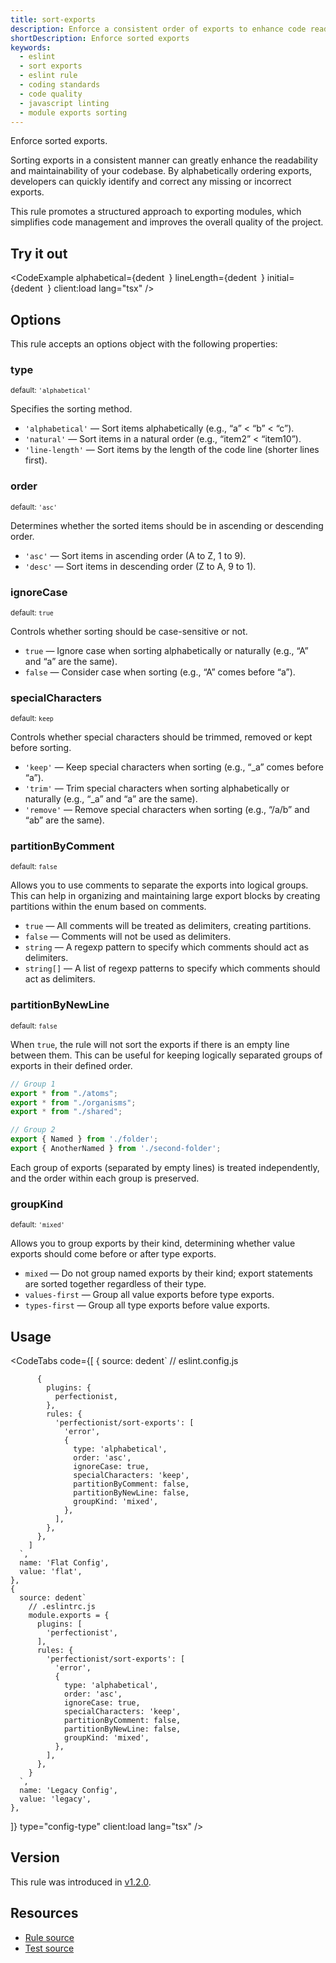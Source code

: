 ```yaml
---
title: sort-exports
description: Enforce a consistent order of exports to enhance code readability and maintainability. Use this ESLint rule to keep your exports well-organized
shortDescription: Enforce sorted exports
keywords:
  - eslint
  - sort exports
  - eslint rule
  - coding standards
  - code quality
  - javascript linting
  - module exports sorting
---
```



Enforce sorted exports.

Sorting exports in a consistent manner can greatly enhance the readability and maintainability of your codebase. By alphabetically ordering exports, developers can quickly identify and correct any missing or incorrect exports.

This rule promotes a structured approach to exporting modules, which simplifies code management and improves the overall quality of the project.

## Try it out

<CodeExample
  alphabetical={dedent`
  `}
  lineLength={dedent`
  `}
  initial={dedent`
  `}
  client:load
  lang="tsx"
/>

## Options

This rule accepts an options object with the following properties:

### type

<sub>default: `'alphabetical'`</sub>

Specifies the sorting method.

- `'alphabetical'` — Sort items alphabetically (e.g., “a” < “b” < “c”).
- `'natural'` — Sort items in a natural order (e.g., “item2” < “item10”).
- `'line-length'` — Sort items by the length of the code line (shorter lines first).

### order

<sub>default: `'asc'`</sub>

Determines whether the sorted items should be in ascending or descending order.

- `'asc'` — Sort items in ascending order (A to Z, 1 to 9).
- `'desc'` — Sort items in descending order (Z to A, 9 to 1).

### ignoreCase

<sub>default: `true`</sub>

Controls whether sorting should be case-sensitive or not.

- `true` — Ignore case when sorting alphabetically or naturally (e.g., “A” and “a” are the same).
- `false` — Consider case when sorting (e.g., “A” comes before “a”).

### specialCharacters

<sub>default: `keep`</sub>

Controls whether special characters should be trimmed, removed or kept before sorting.

- `'keep'` — Keep special characters when sorting (e.g., “_a” comes before “a”).
- `'trim'` — Trim special characters when sorting alphabetically or naturally (e.g., “_a” and “a” are the same).
- `'remove'` — Remove special characters when sorting (e.g., “/a/b” and “ab” are the same).

### partitionByComment

<sub>default: `false`</sub>

Allows you to use comments to separate the exports into logical groups. This can help in organizing and maintaining large export blocks by creating partitions within the enum based on comments.

- `true` — All comments will be treated as delimiters, creating partitions.
-	`false` — Comments will not be used as delimiters.
- `string` — A regexp pattern to specify which comments should act as delimiters.
- `string[]` — A list of regexp patterns to specify which comments should act as delimiters.

### partitionByNewLine

<sub>default: `false`</sub>

When `true`, the rule will not sort the exports if there is an empty line between them. This can be useful for keeping logically separated groups of exports in their defined order.

```js
// Group 1
export * from "./atoms";
export * from "./organisms";
export * from "./shared";

// Group 2
export { Named } from './folder';
export { AnotherNamed } from './second-folder';
```

Each group of exports (separated by empty lines) is treated independently, and the order within each group is preserved.

### groupKind

<sub>default: `'mixed'`</sub>

Allows you to group exports by their kind, determining whether value exports should come before or after type exports.

- `mixed` — Do not group named exports by their kind; export statements are sorted together regardless of their type.
- `values-first` — Group all value exports before type exports.
- `types-first` — Group all type exports before value exports.

## Usage

<CodeTabs
  code={[
    {
      source: dedent`
        // eslint.config.js

          {
            plugins: {
              perfectionist,
            },
            rules: {
              'perfectionist/sort-exports': [
                'error',
                {
                  type: 'alphabetical',
                  order: 'asc',
                  ignoreCase: true,
                  specialCharacters: 'keep',
                  partitionByComment: false,
                  partitionByNewLine: false,
                  groupKind: 'mixed',
                },
              ],
            },
          },
        ]
      `,
      name: 'Flat Config',
      value: 'flat',
    },
    {
      source: dedent`
        // .eslintrc.js
        module.exports = {
          plugins: [
            'perfectionist',
          ],
          rules: {
            'perfectionist/sort-exports': [
              'error',
              {
                type: 'alphabetical',
                order: 'asc',
                ignoreCase: true,
                specialCharacters: 'keep',
                partitionByComment: false,
                partitionByNewLine: false,
                groupKind: 'mixed',
              },
            ],
          },
        }
      `,
      name: 'Legacy Config',
      value: 'legacy',
    },
  ]}
  type="config-type"
  client:load
  lang="tsx"
/>


## Version

This rule was introduced in [v1.2.0](https://github.com/azat-io/eslint-plugin-perfectionist/releases/tag/v1.2.0).

## Resources

- [Rule source](https://github.com/azat-io/eslint-plugin-perfectionist/blob/main/rules/sort-exports.ts)
- [Test source](https://github.com/azat-io/eslint-plugin-perfectionist/blob/main/test/sort-exports.test.ts)
